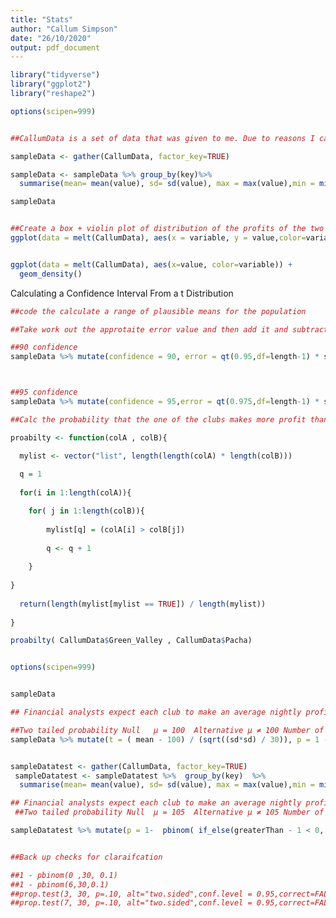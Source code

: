 ---
title: "Stats"
author: "Callum Simpson"
date: "26/10/2020"
output: pdf_document
---

```{r setup, include=FALSE}

library("tidyverse")
library("ggplot2")
library("reshape2")

options(scipen=999)


##CallumData is a set of data that was given to me. Due to reasons I cannot upload the data 

sampleData <- gather(CallumData, factor_key=TRUE)

sampleData <- sampleData %>% group_by(key)%>%
  summarise(mean= mean(value), sd= sd(value), max = max(value),min = min(value), range = max(value) - min(value)  , IQR = IQR(value) , length = length(value))


```


```{r cars}

sampleData


##Create a box + violin plot of distribution of the profits of the two night clubs
ggplot(data = melt(CallumData), aes(x = variable, y = value,color=variable)) +  geom_violin(width = 0.5) + geom_boxplot(width = 0.1) +  ggtitle("Vilion plot of Parcha and Green Valley profits") +   ylab("Profit") +  scale_color_discrete(name = "Night Club") 


ggplot(data = melt(CallumData), aes(x=value, color=variable)) + 
  geom_density()
```


Calculating a Confidence Interval From a t Distribution


```{r Range_Pop_Mean, echo=FALSE}

##code the calculate a range of plausible means for the population

##Take work out the approtaite error value and then add it and subtract from the sample mean 

##90 confidence 
sampleData %>% mutate(confidence = 90, error = qt(0.95,df=length-1) * sd/sqrt(length), lower = mean - error , upper = mean + error) %>% select(key,confidence, lower,upper)



##95 confidence 
sampleData %>% mutate(confidence = 95,error = qt(0.975,df=length-1) * sd/sqrt(length), lower = mean - error , upper = mean + error) %>% select(key,confidence,lower,upper)


```


```{r Range_Pop_Mean, echo=FALSE}

##Calc the probability that the one of the clubs makes more profit than the other of the two clubs are chosen at random

proabilty <- function(colA , colB){

  mylist <- vector("list", length(length(colA) * length(colB)))
  
  q = 1
  
  for(i in 1:length(colA)){

    for( j in 1:length(colB)){
      
        mylist[q] = (colA[i] > colB[j])
      
        q <- q + 1
      
    }
    
}
    
  return(length(mylist[mylist == TRUE]) / length(mylist))
  
}

proabilty( CallumData$Green_Valley , CallumData$Pacha)



```

```{r central_limit_theory, echo=FALSE}
options(scipen=999)


sampleData

## Financial analysts expect each club to make an average nightly profit of $100,000 on 10% of nights

##Two tailed probability Null	μ = 100	 Alternative μ ≠ 100 Number of tails	2
sampleData %>% mutate(t = ( mean - 100) / (sqrt((sd*sd) / 30)), p = 1 -  pt(t, 29)) %>% select(key,mean,sd,t,p)


sampleDatatest <- gather(CallumData, factor_key=TRUE)
 sampleDatatest <- sampleDatatest %>%  group_by(key)  %>% 
  summarise(mean= mean(value), sd= sd(value), max = max(value),min = min(value), range = max(value) - min(value)  , IQR = IQR(value) , length = length(value), greaterThan = length(which(value > 105)) , gt105 = greaterThan/length  )

## Financial analysts expect each club to make an average nightly profit of $105,000 on 10% of nights
 ##Two tailed probability Null	μ = 105	 Alternative μ ≠ 105 Number of tails	2

sampleDatatest %>% mutate(p = 1-  pbinom( if_else(greaterThan - 1 < 0, 0 , greaterThan - 1 ) , length, 0.1)) %>% select(key,length,greaterThan,p)


##Back up checks for claraifcation

##1 - pbinom(0 ,30, 0.1)
##1 - pbinom(6,30,0.1)
##prop.test(3, 30, p=.10, alt="two.sided",conf.level = 0.95,correct=FALSE) 
##prop.test(7, 30, p=.10, alt="two.sided",conf.level = 0.95,correct=FALSE) 

```

